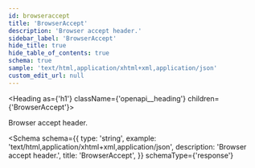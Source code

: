 ```yaml
---
id: browseraccept
title: 'BrowserAccept'
description: 'Browser accept header.'
sidebar_label: 'BrowserAccept'
hide_title: true
hide_table_of_contents: true
schema: true
sample: 'text/html,application/xhtml+xml,application/json'
custom_edit_url: null
---
```



<Heading as={'h1'} className={'openapi__heading'} children={'BrowserAccept'}></Heading>

Browser accept header.

<Schema
  schema={{
    type: 'string',
    example: 'text/html,application/xhtml+xml,application/json',
    description: 'Browser accept header.',
    title: 'BrowserAccept',
  }}
  schemaType={'response'}
></Schema>

